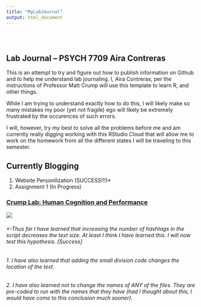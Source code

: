 ```yaml
---
title: "MyLabJournal"
output: html_document
---
```


<style type="text/css">
.title {
  display: none;
}

#getting-started img {
  margin-right: 10px;
}

</style>

<div class="row" style="padding-top: 30px;">
<div class="col-sm-6">

# **Lab Journal -- PSYCH 7709 Aira Contreras**

This is an attempt to try and figure out how to publish information on Github and to help me understand lab journaling. I, Aira Contreras, per the instructions of Professor Matt Crump will use this template to learn R, and other things. 

While I am trying to understand exactly how to do this, I will likely make so many mistakes my poor (yet not fragile) ego will likely be extremely frustrated by the occurences of such errors. 

I will, however, try my best to solve all the problems before me and am currently really digging working with this RStudio Cloud that will allow me to work on the homework from all the different states I will be traveling to this semester. 

## Currently Blogging

1. Website Personilization (SUCCESS!!!)*
2. Assignment 1 (In Progress)

</div>
<div class="col-sm-6">

### [Crump Lab: Human Cognition and Performance](https://crumplab.github.io)

<a href = "https://crumplab.github.io">
![](images/logo.png)
</a>
</div>

###### *-Thus far I have learned that increasing the number of hashtags in the script decreases the text size. At least I think I have learned this. I will now test this hypothesis. [Success]

###### 1. I have also learned that adding the small division code changes the location of the text.

###### 2. I have also learned not to change the names of ANY of the files. They are pre-coded to run with the names that they have (had I thought about this, I would have come to this conclusion much sooner).

</div>
<div class="col-sm-6">